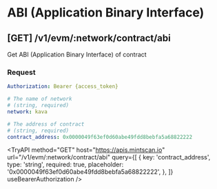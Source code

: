 
# ABI (Application Binary Interface)

## **[GET]** /v1/evm/:network/contract/abi

Get ABI (Application Binary Interface) of contract

### Request

```yaml filename="Headers"
Authorization: Bearer {access_token}
```

```yaml filename="Parameters"
# The name of network
# (string, required)
network: kava
```

```yaml filename="Queries"
# The address of contract
# (string, required)
contract_address: 0x0000049f63ef0d60abe49fdd8bebfa5a68822222
```

<TryAPI
  method="GET"
  host="https://apis.mintscan.io"
  url="/v1/evm/:network/contract/abi"
  query={[
    {
      key: 'contract_address',
      type: 'string',
      required: true,
      placeholder: '0x0000049f63ef0d60abe49fdd8bebfa5a68822222',
    },
  ]}
  useBearerAuthorization
/>

